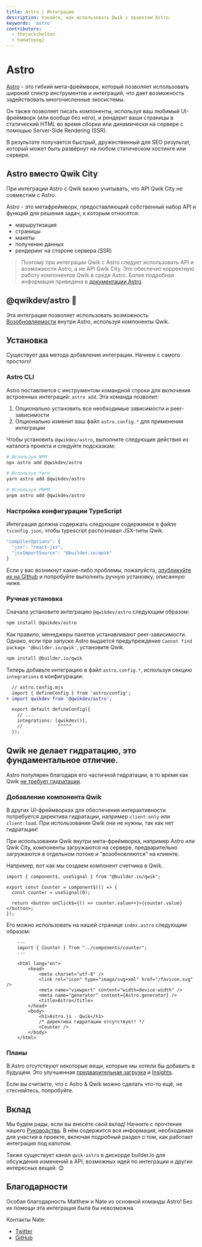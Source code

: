 ```yaml
---
title: Astro | Интеграции
description: Узнайте, как использовать Qwik с проектом Astro.
keywords: 'astro'
contributors:
  - thejackshelton
  - hamatoyogi
---
```


# Astro

[Astro](https://astro.build/) - это гибкий мета-фреймворк, который позволяет использовать широкий спектр инструментов и интеграций, что дает возможность задействовать многочисленные экосистемы.

Он также позволяет писать компоненты, используя ваш любимый UI-фреймворк (или вообще без него), и рендерит ваши страницы в статический HTML во время сборки или динамически на сервере с помощью Server-Side Rendering (SSR).

В результате получается быстрый, дружественный для SEO результат, который может быть развёрнут на любом статическом хостинге или сервере.

## Astro вместо Qwik City

При интеграции Astro с Qwik важно учитывать, что API Qwik City не совместим с Astro.

Astro - это метафреймворк, предоставляющий собственный набор API и функций для решения задач, к которым относятся:

- маршрутизация
- страницы
- макеты
- получение данных
- рендеринг на стороне сервера (SSR)

> Поэтому при интеграции Qwik с Astro следует использовать API и возможности Astro, а не API Qwik City. Это обеспечит корректную работу компонентов Qwik в среде Astro. Более подробная информация приведена в [документации Astro](https://docs.astro.build).

## @qwikdev/astro 💜

Эта интеграция позволяет использовать возможность [Возобновляемости](../../(qwik)/concepts/resumable/) внутри Astro, используя компоненты Qwik.

## Установка

Существует два метода добавления интеграции. Начнем с самого простого!

### Astro CLI

Astro поставляется с инструментом командной строки для включения встроенных интеграций: `astro add`. Эта команда позволит:

1. Опционально установить все необходимые зависимости и peer-зависимости
2. Опционально изменит ваш файл `astro.config.*` для применения интеграции

Чтобы установить `@qwikdev/astro`, выполните следующие действия из каталога проекта и следуйте подсказкам:

```sh
# Используя NPM
npx astro add @qwikdev/astro

# Используя Yarn
yarn astro add @qwikdev/astro

# Используя PNPM
pnpm astro add @qwikdev/astro
```

### Настройка конфигурации TypeScript

Интеграция должна содержать следующее содержимое в файле `tsconfig.json`, чтобы typescript распознавал JSX-типы Qwik.

```ts
"compilerOptions": {
  "jsx": "react-jsx",
  "jsxImportSource": "@builder.io/qwik"
}
```

Если у вас возникнут какие-либо проблемы, пожалуйста, [опубликуйте их на Github](https://github.com/QwikDev/astro/issues) и попробуйте выполнить ручную установку, описанную ниже.

### Ручная установка

Сначала установите интеграцию `@qwikdev/astro` следующим образом:

```sh
npm install @qwikdev/astro
```

Как правило, менеджеры пакетов устанавливают peer-зависимости. Однако, если при запуске Astro выдается предупреждение `Cannot find package '@builder.io/qwik'`, установите Qwik.

```sh
npm install @builder.io/qwik
```

Теперь добавьте интеграцию в файл `astro.config.*`, используя секцию `integrations` в конфигурации:

```diff lang="js" "qwikdev()"
  // astro.config.mjs
  import { defineConfig } from 'astro/config';
+ import qwikdev from '@qwikdev/astro';

  export default defineConfig({
    // ...
    integrations: [qwikdev()],
    //             ^^^^^
  });
```

## Qwik не делает гидратацию, это **фундаментальное отличие**.

Astro популярен благодаря его частичной гидратации, в то время как Qwik [не требует гидратации](https://www.builder.io/blog/hydration-tree-resumability-map#resumability-is-fundamentally-a-different-algorithm).

### Добавление компонента Qwik

В других UI-фреймворках для обеспечения интерактивности потребуется директива гидратации, например `client:only` или `client:load`. При использовании Qwik они не нужны, так как нет гидратации!

При использовании Qwik внутри мета-фреймворка, например Astro или Qwik City, компоненты загружаются на сервере, предварительно загружаются в отдельном потоке и "возобновляются" на клиенте.

Например, вот как мы создаем компонент счетчика в Qwik.

```tsx
import { component$, useSignal } from "@builder.io/qwik";

export const Counter = component$(() => {
  const counter = useSignal(0);

  return <button onClick$={() => counter.value++}>{counter.value}</button>;
});
```

Его можно использовать на нашей странице `index.astro` следующим образом:

```astro
    ---
    import { Counter } from "../components/counter";
    ---

    <html lang="en">
        <head>
            <meta charset="utf-8" />
            <link rel="icon" type="image/svg+xml" href="/favicon.svg" />
            <meta name="viewport" content="width=device-width" />
            <meta name="generator" content={Astro.generator} />
            <title>Astro</title>
        </head>
        <body>
            <h1>Astro.js - Qwik</h1>
            /* директива гидратации отсутствует! */
            <Counter />
        </body>
    </html>
```

### Планы

В Astro отсутствуют некоторые вещи, которые мы хотели бы добавить в будущем. Это улучшенная [предварительная загрузка](../../(qwik)/advanced/prefetching/#предварительная-загрузка) и [Insights](../../labs/insights/).

Если вы считаете, что с Astro & Qwik можно сделать что-то ещё, не стесняйтесь, попробуйте.

## Вклад

Мы будем рады, если вы внесёте свой вклад! Начните с прочтения нашего [Руководства](https://github.com/QwikDev/astro/blob/main/contributing.md). В нём содержится вся информация, необходимая для участия в проекте, включая подробный раздел о том, как работает интеграция под капотом.

Также существует канал `qwik-astro` в дискорде builder.io для обсуждения изменений в API, возможных идей по интеграции и других интересных вещей. 😊

## Благодарности

Особая благодарность Matthew и Nate из основной команды Astro! Без их помощи эта интеграция была бы невозможна.

Контакты Nate:
- [Twitter](https://twitter.com/n_moore)
- [GitHub](https://github.com/natemoo-re)
